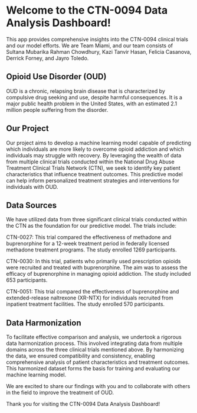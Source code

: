 # Welcome to the CTN-0094 Data Analysis Dashboard!
  
This app provides comprehensive insights into the CTN-0094 clinical trials and our model efforts. We are Team Miami, and our team consists of Sultana Mubarika Rahman Chowdhury, Kazi Tanvir Hasan, Felicia Casanova, Derrick Forney, and Jayro Toledo.


## Opioid Use Disorder (OUD)

OUD is a chronic, relapsing brain disease that is characterized by compulsive drug seeking and use, despite harmful consequences. It is a major public health problem in the United States, with an estimated 2.1 million people suffering from the disorder.


## Our Project

Our project aims to develop a machine learning model capable of predicting which individuals are more likely to overcome opioid addiction and which individuals may struggle with recovery. By leveraging the wealth of data from multiple clinical trials conducted within the National Drug Abuse Treatment Clinical Trials Network (CTN), we seek to identify key patient characteristics that influence treatment outcomes. This predictive model can help inform personalized treatment strategies and interventions for individuals with OUD.


## Data Sources

We have utilized data from three significant clinical trials conducted within the CTN as the foundation for our predictive model. The trials include:
  
  CTN-0027: This trial compared the effectiveness of methadone and buprenorphine for a 12-week treatment period in federally licensed methadone treatment programs. The study enrolled 1269 participants.

CTN-0030: In this trial, patients who primarily used prescription opioids were recruited and treated with buprenorphine. The aim was to assess the efficacy of buprenorphine in managing opioid addiction. The study included 653 participants.

CTN-0051: This trial compared the effectiveness of buprenorphine and
extended-release naltrexone (XR-NTX) for individuals recruited from inpatient treatment facilities. The study enrolled 570 participants.

## Data Harmonization

To facilitate effective comparison and analysis, we undertook a rigorous data harmonization process. This involved integrating data from multiple domains across the three clinical trials mentioned above. By harmonizing the data, we ensured compatibility and consistency, enabling comprehensive analysis of patient characteristics and treatment outcomes. This harmonized dataset forms the basis for training and evaluating our machine learning model.

We are excited to share our findings with you and to collaborate with others in the field to improve the treatment of OUD.

Thank you for visiting the CTN-0094 Data Analysis Dashboard!
  
  